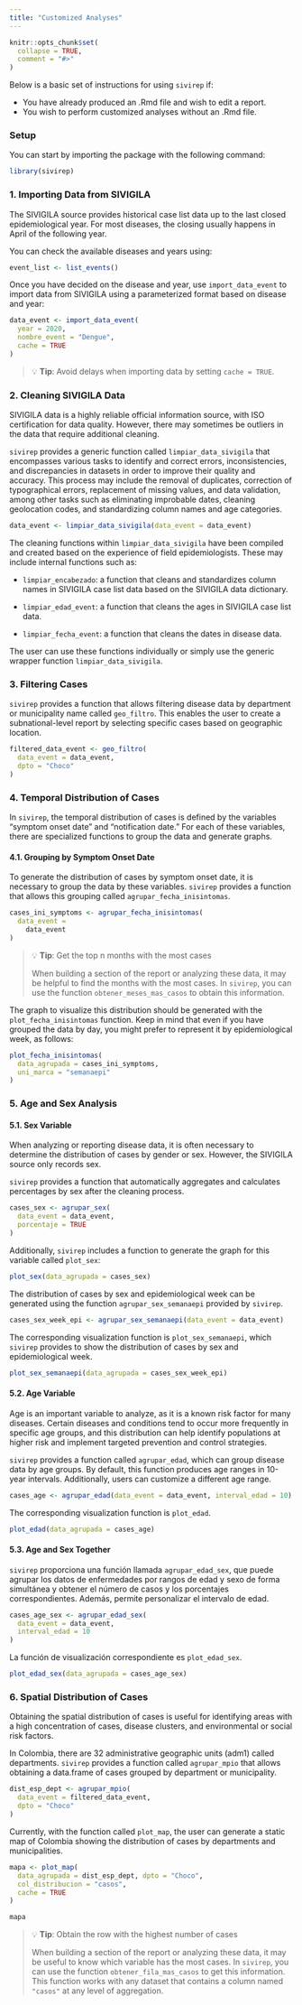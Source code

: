 ```yaml
---
title: "Customized Analyses"
---
```


```r
knitr::opts_chunk$set(
  collapse = TRUE,
  comment = "#>"
)
```

Below is a basic set of instructions for using `sivirep` if:

* You have already produced an .Rmd file and wish to edit a report.
* You wish to perform customized analyses without an .Rmd file.

### Setup

You can start by importing the package with the following command:

```r
library(sivirep)
```

### 1. Importing Data from SIVIGILA

The SIVIGILA source provides historical case list data up to the last closed epidemiological year. For most diseases, the closing usually happens in April of the following year.

You can check the available diseases and years using:

```r
event_list <- list_events()
```

Once you have decided on the disease and year, use `import_data_event` to import data from SIVIGILA using a parameterized format based on disease and year:

```r
data_event <- import_data_event(
  year = 2020,
  nombre_event = "Dengue",
  cache = TRUE
)
```

> 💡 **Tip**: Avoid delays when importing data by setting `cache = TRUE`.

### 2. Cleaning SIVIGILA Data

SIVIGILA data is a highly reliable official information source, with ISO certification for data quality. However, there may sometimes be outliers in the data that require additional cleaning.

`sivirep` provides a generic function called `limpiar_data_sivigila` that encompasses various tasks to identify and correct errors, inconsistencies, and discrepancies in datasets in order to improve their quality and accuracy. This process may include the removal of duplicates, correction of typographical errors, replacement of missing values, and data validation, among other tasks such as eliminating improbable dates, cleaning geolocation codes, and standardizing column names and age categories.

```r
data_event <- limpiar_data_sivigila(data_event = data_event)
```

The cleaning functions within `limpiar_data_sivigila` have been compiled and created based on the experience of field epidemiologists. These may include internal functions such as:

- `limpiar_encabezado`: a function that cleans and standardizes column names in SIVIGILA case list data based on the SIVIGILA data dictionary.

- `limpiar_edad_event`: a function that cleans the ages in SIVIGILA case list data.

- `limpiar_fecha_event`: a function that cleans the dates in disease data.

The user can use these functions individually or simply use the generic wrapper function `limpiar_data_sivigila`.

### 3. Filtering Cases

`sivirep` provides a function that allows filtering disease data by department or municipality name called `geo_filtro`. This enables the user to create a subnational-level report by selecting specific cases based on geographic location.

```r
filtered_data_event <- geo_filtro(
  data_event = data_event,
  dpto = "Choco"
)
```
### 4. Temporal Distribution of Cases

In `sivirep`, the temporal distribution of cases is defined by the variables "symptom onset date" and "notification date." For each of these variables, there are specialized functions to group the data and generate graphs.

#### 4.1. Grouping by Symptom Onset Date

To generate the distribution of cases by symptom onset date, it is necessary to group the data by these variables. `sivirep` provides a function that allows this grouping called `agrupar_fecha_inisintomas`.

```r
cases_ini_symptoms <- agrupar_fecha_inisintomas(
  data_event =
    data_event
)
```

> 💡 **Tip**: Get the top n months with the most cases  
>
> When building a section of the report or analyzing these data, it may be helpful to find the months with the most cases. In `sivirep`, you can use the function `obtener_meses_mas_casos` to obtain this information.

The graph to visualize this distribution should be generated with the `plot_fecha_inisintomas` function. Keep in mind that even if you have grouped the data by day, you might prefer to represent it by epidemiological week, as follows:

```r
plot_fecha_inisintomas(
  data_agrupada = cases_ini_symptoms,
  uni_marca = "semanaepi"
)
```

### 5. Age and Sex Analysis

#### 5.1. Sex Variable

When analyzing or reporting disease data, it is often necessary to determine the distribution of cases by gender or sex. However, the SIVIGILA source only records sex.

`sivirep` provides a function that automatically aggregates and calculates percentages by sex after the cleaning process.

```r
cases_sex <- agrupar_sex(
  data_event = data_event,
  porcentaje = TRUE
)
```

Additionally, `sivirep` includes a function to generate the graph for this variable called `plot_sex`:

```r
plot_sex(data_agrupada = cases_sex)
```

The distribution of cases by sex and epidemiological week can be generated using the function `agrupar_sex_semanaepi` provided by `sivirep`.

```r
cases_sex_week_epi <- agrupar_sex_semanaepi(data_event = data_event)
```

The corresponding visualization function is `plot_sex_semanaepi`, which `sivirep` provides to show the distribution of cases by sex and epidemiological week.

```r
plot_sex_semanaepi(data_agrupada = cases_sex_week_epi)
```

#### 5.2. Age Variable

Age is an important variable to analyze, as it is a known risk factor for many diseases. Certain diseases and conditions tend to occur more frequently in specific age groups, and this distribution can help identify populations at higher risk and implement targeted prevention and control strategies.

`sivirep` provides a function called `agrupar_edad`, which can group disease data by age groups. By default, this function produces age ranges in 10-year intervals. Additionally, users can customize a different age range.

```r
cases_age <- agrupar_edad(data_event = data_event, interval_edad = 10)
```

The corresponding visualization function is `plot_edad`.

```r
plot_edad(data_agrupada = cases_age)
```

#### 5.3. Age and Sex Together

`sivirep` proporciona una función llamada `agrupar_edad_sex`, que puede
agrupar los datos de enfermedades por rangos de edad y sexo de forma
simultánea y obtener el número de casos y los porcentajes
correspondientes. Además, permite personalizar el intervalo de edad.

```r
cases_age_sex <- agrupar_edad_sex(
  data_event = data_event,
  interval_edad = 10
)
```

La función de visualización correspondiente es `plot_edad_sex`.

```r
plot_edad_sex(data_agrupada = cases_age_sex)
```

### 6. Spatial Distribution of Cases

Obtaining the spatial distribution of cases is useful for identifying areas with a high concentration of cases, disease clusters, and environmental or social risk factors.

In Colombia, there are 32 administrative geographic units (adm1) called departments. `sivirep` provides a function called `agrupar_mpio` that allows obtaining a data.frame of cases grouped by department or municipality.

```r
dist_esp_dept <- agrupar_mpio(
  data_event = filtered_data_event,
  dpto = "Choco"
)
```

Currently, with the function called `plot_map`, the user can generate a static map of Colombia showing the distribution of cases by departments and municipalities.

```r
mapa <- plot_map(
  data_agrupada = dist_esp_dept, dpto = "Choco",
  col_distribucion = "casos",
  cache = TRUE
)
```

```r
mapa
```

> 💡 **Tip**: Obtain the row with the highest number of cases  
>
> When building a section of the report or analyzing these data, it may be useful to know which variable has the most cases. In `sivirep`, you can use the function `obtener_fila_mas_casos` to get this information. This function works with any dataset that contains a column named `"casos"` at any level of aggregation.